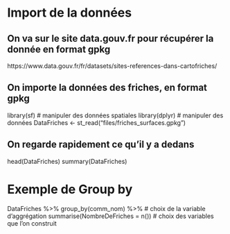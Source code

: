 # Import de la données 

## On va sur le site data.gouv.fr pour récupérer la donnée en format gpkg
https://www.data.gouv.fr/fr/datasets/sites-references-dans-cartofriches/


## On importe la données des friches, en format gpkg
library(sf) # manipuler des données spatiales
library(dplyr) # manipuler des données
DataFriches <- st_read("files/friches_surfaces.gpkg")

## On regarde rapidement ce qu'il y a dedans
head(DataFriches)
summary(DataFriches)


# Exemple de Group by
DataFriches %>% 
group_by(comm_nom) %>% # choix de la variable d'aggrégation
summarise(NombreDeFriches = n())  # choix des variables que l'on construit
